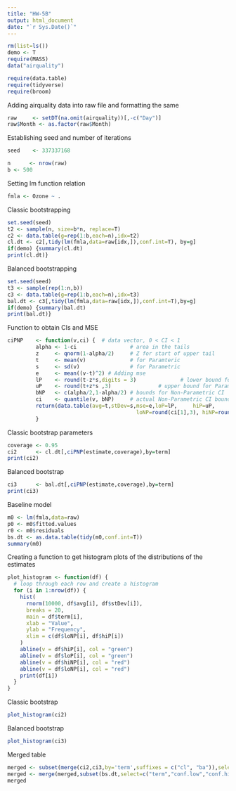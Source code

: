 ```yaml
---
title: "HW-5B"
output: html_document
date: "`r Sys.Date()`"
---
```


```r
rm(list=ls())
demo <- T
require(MASS)
data("airquality")

require(data.table)
require(tidyverse)
require(broom)

```

Adding airquality data into raw file and formatting the same

```r

raw     <- setDT(na.omit(airquality))[,-c("Day")]
raw$Month <- as.factor(raw$Month)
```

Establishing seed and number of iterations

```r
seed    <- 337337168

n      <- nrow(raw) 
b <- 500 
```

Setting lm function relation
```r
fmla <- Ozone ~ .
```

Classic bootstrapping 

```r
set.seed(seed)
t2 <- sample(n, size=b*n, replace=T) 
c2 <- data.table(g=rep(1:b,each=n),idx=t2)
cl.dt <- c2[,tidy(lm(fmla,data=raw[idx,]),conf.int=T), by=g]
if(demo) {summary(cl.dt)
print(cl.dt)}
```

Balanced bootstrapping

```r
set.seed(seed)
t3 <- sample(rep(1:n,b))
c3 <- data.table(g=rep(1:b,each=n),idx=t3)
bal.dt <- c3[,tidy(lm(fmla,data=raw[idx,]),conf.int=T),by=g] 
if(demo) {summary(bal.dt)
print(bal.dt)}
```

Function to obtain CIs and MSE
```r
ciPNP    <- function(v,ci) {  # data vector, 0 < CI < 1
         alpha <- 1-ci                 # area in the tails
         z     <- qnorm(1-alpha/2)     # Z for start of upper tail
         t     <- mean(v)              # for Paramteric
         s     <- sd(v)                # for Parametric
         e     <- mean((v-t)^2) # Adding mse
         lP    <- round(t-z*s,digits = 3)              # lower bound for Parametric CI
         uP    <- round(t+z*s ,3)               # upper bound for Parametric CI
         bNP   <- c(alpha/2,1-alpha/2) # bounds for Non-Parametric CI
         ci    <- quantile(v, bNP)     # actual Non-Parametric CI bounds values
         return(data.table(avg=t,stDev=s,mse=e,loP=lP,     hiP=uP,
                                         loNP=round(ci[1],3), hiNP=round(ci[2],3)) )
         }
```

Classic bootstrap parameters

```r
coverage <- 0.95
ci2      <- cl.dt[,ciPNP(estimate,coverage),by=term]
print(ci2)
```

Balanced bootstrap
```r
ci3      <- bal.dt[,ciPNP(estimate,coverage),by=term]
print(ci3)
```

Baseline model

```r
m0 <- lm(fmla,data=raw)  
p0 <- m0$fitted.values  
r0 <- m0$residuals      
bs.dt <- as.data.table(tidy(m0,conf.int=T)) 
summary(m0)
```

Creating a function to get histogram plots of the distributions of the estimates

```r

plot_histogram <- function(df) {
  # loop through each row and create a histogram
  for (i in 1:nrow(df)) {
    hist(
      rnorm(10000, df$avg[i], df$stDev[i]),
      breaks = 20,
      main = df$term[i],
      xlab = "Value",
      ylab = "Frequency",
      xlim = c(df$loNP[i], df$hiP[i])
    )
    abline(v = df$hiP[i], col = "green")
    abline(v = df$loP[i], col = "green")
    abline(v = df$hiNP[i], col = "red")
    abline(v = df$loNP[i], col = "red")
    print(df[i])
  }
}

```


Classic bootstrap
```r
plot_histogram(ci2)
```

Balanced bootstrap
```r
plot_histogram(ci3)
```

Merged table

```r

merged <- subset(merge(ci2,ci3,by='term',suffixes = c("cl", "ba")),select = c("term","loPcl","hiPcl","loNPcl","hiNPcl","loPba","hiPba","loNPba","hiNPba"))
merged <- merge(merged,subset(bs.dt,select=c("term","conf.low","conf.high")),by="term")
merged

```